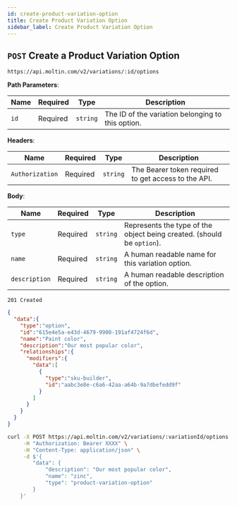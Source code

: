 ```yaml
---
id: create-product-variation-option
title: Create Product Variation Option
sidebar_label: Create Product Variation Option
---
```



## `POST` Create a Product Variation Option

```http
https://api.moltin.com/v2/variations/:id/options
```

<!--DOCUSAURUS_CODE_TABS-->

<!-- Request -->

**Path Parameters**:

| Name | Required | Type | Description |
| --- | --- | --- | --- |
| `id` | Required | `string` | The ID of the variation belonging to this option. |

**Headers**:

| Name | Required | Type | Description |
| --- | --- | --- | --- |
| `Authorization` | Required | `string` | The Bearer token required to get access to the API. |

**Body**:

| Name | Required | Type | Description |
| --- | --- | --- | --- |
| `type` | Required | `string` | Represents the type of the object being created. (should be `option`). |
| `name` | Required | `string` | A human readable name for this variation option. |
| `description` | Required | `string` | A human readable description of the option. |

<!-- Response -->

`201 Created`

```json
{
  "data":{
    "type":"option",
    "id":"615e4e5a-e43d-4679-9900-191af4724f6d",
    "name":"Paint color",
    "description":"Our most popular color",
    "relationships":{
      "modifiers":{
        "data":[
          {
            "type":"sku-builder",
            "id":"aabc3e8e-c6a6-42aa-a64b-9a7dbefedd9f"
          }
        ]
      }
    }
  }
}
```

<!--END_DOCUSAURUS_CODE_TABS-->

<!--DOCUSAURUS_CODE_TABS-->

<!--cURL-->

```bash
curl -X POST https://api.moltin.com/v2/variations/:variationId/options \
     -H "Authorization: Bearer XXXX" \
     -H "Content-Type: application/json" \
     -d $'{
        "data": {
            "description": "Our most popular color",
		    "name": "zinc",
		    "type": "product-variation-option"
        }
    }'
```

<!--END_DOCUSAURUS_CODE_TABS-->
